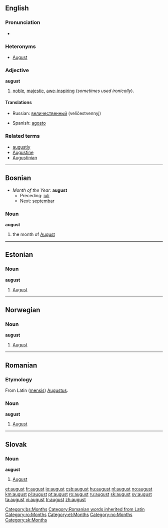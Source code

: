 {{see|August}}
==English==

===Pronunciation===
*{{audio|en-us-august.ogg|Audio (US)}}

===Heteronyms===
* [[August]]

===Adjective===
'''august'''

# [[noble]], [[majestic]], [[awe-inspiring]] (''sometimes used ironically'').

====Translations====
{{top}}
*Russian: [[величественный]] (velíčestvennyj)
{{mid}}
*Spanish: [[agosto]]
{{bottom}}

===Related terms===
*[[augustly]]
*[[Augustine]]
*[[Augustinian]]

----

==Bosnian==
*''Month of the Year:'' '''august'''
**Preceding: [[juli]]
**Next: [[septembar]]
===Noun===
'''august''' {{m}}

#the month of [[August]]

[[Category:bs:Months]]

----

==Estonian==

===Noun===
'''august'''

# [[August]]

----

==Norwegian==

===Noun===
'''august'''

# [[August]]

----

==Romanian==

===Etymology===
From Latin ([[mensis]]) [[Augustus#Latin|Augustus]].

===Noun===
'''august''' {{m}}

# [[August]]

[[Category:Romanian words inherited from Latin]]
[[Category:ro:Months]]

----

==Slovak==

===Noun===
'''august''' {{m}}

# [[August]]


[[Category:et:Months]]
[[Category:no:Months]]
[[Category:sk:Months]]

[[et:august]]
[[fr:august]]
[[io:august]]
[[csb:august]]
[[hu:august]]
[[nl:august]]
[[no:august]]
[[km:august]]
[[pl:august]]
[[pt:august]]
[[ro:august]]
[[ru:august]]
[[sk:august]]
[[sv:august]]
[[ta:august]]
[[vi:august]]
[[tr:august]]
[[zh:august]]